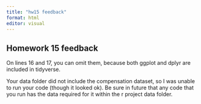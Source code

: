 ```yaml
---
title: "hw15 feedback"
format: html
editor: visual
---
```


## Homework 15 feedback

On lines 16 and 17, you can omit them, because both ggplot and dplyr are included in tidyverse.

Your data folder did not include the compensation dataset, so I was unable to run your code (though it looked ok). Be sure in future that any code that you run has the data required for it within the r project data folder.